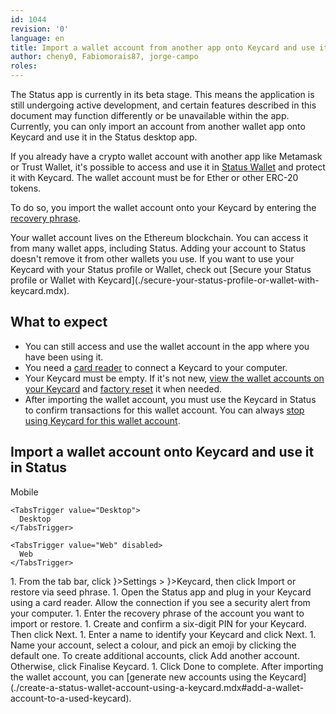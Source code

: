 ```yaml
---
id: 1044
revision: '0'
language: en
title: Import a wallet account from another app onto Keycard and use it in Status
author: cheny0, Fabiomorais87, jorge-campo
roles:
---
```


<Admonition type="beta" status="Status app is currently in beta stage">
  The Status app is currently in its beta stage. This means the application is still undergoing active development, and certain features described in this document may function differently or be unavailable within the app.
</Admonition>

<Admonition type="info">
  Currently, you can only import an account from another wallet app onto Keycard and use it in the Status desktop app.
</Admonition>

If you already have a crypto wallet account with another app like Metamask or Trust Wallet, it's possible to access and use it in [Status Wallet](../wallet/status-wallet-your-quick-start-guide.mdx) and protect it with Keycard. The wallet account must be for Ether or other ERC-20 tokens.

To do so, you import the wallet account onto your Keycard by entering the [recovery phrase](../profile/understand-your-status-keys-and-recovery-phrase.mdx#about-your-status-keys).

<Admonition type="info">
  Your wallet account lives on the Ethereum blockchain. You can access it from many wallet apps, including Status. Adding your account to Status doesn't remove it from other wallets you use.
</Admonition>

<Admonition type="tip">
  If you want to use your Keycard with your Status profile or Wallet, check out [Secure your Status profile or Wallet with Keycard](./secure-your-status-profile-or-wallet-with-keycard.mdx).
</Admonition>

## What to expect

- You can still access and use the wallet account in the app where you have been using it.
- You need a [card reader](./keycard-faq.mdx) to connect a Keycard to your computer.
- Your Keycard must be empty. If it's not new, [view the wallet accounts on your Keycard](./view-the-profile-or-wallet-accounts-on-your-keycard.mdx) and [factory reset](./factory-reset-your-keycard.mdx) it when needed.
- After importing the wallet account, you must use the Keycard in Status to confirm transactions for this wallet account. You can always [stop using Keycard for this wallet account](./stop-using-keycard-for-your-wallet-account-or-profile.mdx).

## Import a wallet account onto Keycard and use it in Status

<Tabs defaultValue="Desktop">
  <TabsList size={32}>
    <TabsTrigger value="Mobile" disabled>
      Mobile
    </TabsTrigger>

    <TabsTrigger value="Desktop">
      Desktop
    </TabsTrigger>

    <TabsTrigger value="Web" disabled>
      Web
    </TabsTrigger>
  </TabsList>

  <TabsContent value="Desktop">
    1. From the tab bar, click <ContextTag icon={<SettingsDesktopIcon />}>Settings</ContextTag> > <ContextTag icon={<KeycardDesktopIcon />}>Keycard</ContextTag>, then click <ContextTag>Import or restore via seed phrase</ContextTag>.
    1. Open the Status app and plug in your Keycard using a card reader. Allow the connection if you see a security alert from your computer.
    1. Enter the recovery phrase of the account you want to import or restore.
    1. Create and confirm a six-digit PIN for your Keycard. Then click <ContextTag>Next</ContextTag>.
    1. Enter a name to identify your Keycard and click <ContextTag>Next</ContextTag>.
    1. Name your account, select a colour, and pick an emoji by clicking the default one. To create additional accounts, click <ContextTag>Add another account</ContextTag>. Otherwise, click <ContextTag>Finalise Keycard</ContextTag>.
    1. Click <ContextTag>Done</ContextTag> to complete.
  </TabsContent>
</Tabs>

<Admonition type="tip">
  After importing the wallet account, you can [generate new accounts using the Keycard](./create-a-status-wallet-account-using-a-keycard.mdx#add-a-wallet-account-to-a-used-keycard).
</Admonition>
